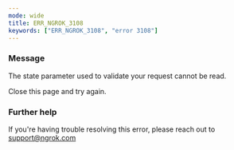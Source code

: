 ```yaml
---
mode: wide
title: ERR_NGROK_3108
keywords: ["ERR_NGROK_3108", "error 3108"]
---
```


### Message

The state parameter used to validate your request cannot be read.

Close this page and try again.

### Further help

If you're having trouble resolving this error, please reach out to [support@ngrok.com](mailto:support@ngrok.com?subject=Help%20with%20ERR_NGROK_3108)
